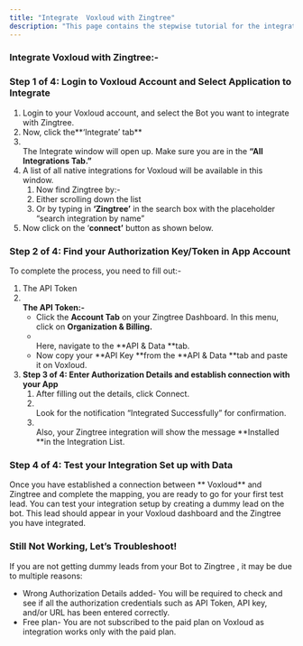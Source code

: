 ```yaml
---
title: "Integrate  Voxloud with Zingtree"
description: "This page contains the stepwise tutorial for the integration with  Voxloud"
---
```


### **Integrate  Voxloud with Zingtree:-**

### **Step 1 of 4: Login to  Voxloud Account and Select Application to Integrate**

1. Login to your  Voxloud account, and select the Bot you want to integrate with Zingtree.
2. Now, click the**‘Integrate’ tab** 
3. \
   The Integrate window will open up. Make sure you are in the **“All Integrations Tab.”**
4. A list of all native integrations for  Voxloud will be available in this window.
   1. Now find Zingtree by:-
   2. Either scrolling down the list
   3. Or by typing in **‘**Zingtree**’** in the search box with the placeholder “search integration by name”
5. Now click on the ‘**connect’** button as shown below.

### **Step 2 of 4: Find your Authorization Key/Token in App Account**

To complete the process, you need to fill out:-

1. The API Token
2. **\
   The API Token:-**
   - Click the **Account Tab** on your Zingtree Dashboard. In this menu, click on **Organization & Billing.**
   - \
     Here, navigate to the **API & Data **tab.
   - Now copy your **API Key **from the **API & Data **tab and paste it on  Voxloud.
3. **Step 3 of 4: Enter Authorization Details and establish connection with your App**
   1. After filling out the details, click Connect.
   2. \
      Look for the notification “Integrated Successfully” for confirmation.
   3. \
      Also, your Zingtree integration will show the message **Installed **in the Integration List.

### **Step 4 of 4: Test your Integration Set up with Data**

Once you have established a connection between ** Voxloud** and Zingtree and complete the mapping, you are ready to go for your first test lead. You can test your integration setup by creating a dummy lead on the bot. This lead should appear in your  Voxloud dashboard and the Zingtree you have integrated.

### **Still Not Working, Let’s Troubleshoot\!**

If you are not getting dummy leads from your Bot to Zingtree , it may be due to multiple reasons:

- Wrong Authorization Details added- You will be required to check and see if all the authorization credentials such as API Token, API key, and/or URL has been entered correctly.
- Free plan- You are not subscribed to the paid plan on  Voxloud as integration works only with the paid plan.

 